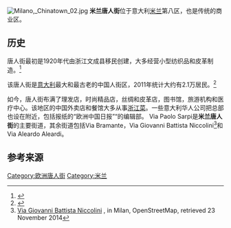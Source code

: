 [[File:Milano,_Chinatown_02.jpg|thumb]]
'''米兰唐人街'''位于意大利[[米兰|米兰]]第八区，也是传统的商业区。

==历史==
唐人街最初是1920年代由浙江文成县移民创建，大多经营小型纺织品和皮革制造。<ref>{{Cite book
  | author = Antonella Ceccagno
  | title = ll caso delle comunità cinesi: comunicazione interculturale ed istituzioni
  | publisher = Armando Editore
  | year=  1997
  | location = Rome
  | pages = 29–35
  | isbn = 88-7144-718-2 }}</ref>

该唐人街是[[意大利|意大利]]最大和最古老的中国人街区，2011年统计大约有2.1万居民。<ref name="Comune di Milano">{{cite web |author= |url=http://www.comune.milano.it/portale/wps/portal/searchresultdetail?WCM_GLOBAL_CONTEXT=/wps/wcm/connect/ContentLibrary/ho+bisogno+di/ho+bisogno+di/banche+dati+e+statistiche_dati+statistici+relativi+agli+stranieri |title=Dati statistici relativi agli stranieri |date=2010-01-14 |accessdate=2014-06-03 |archive-date=2015-02-15 |archive-url=https://web.archive.org/web/20150215094809/http://www.comune.milano.it/portale/wps/portal/searchresultdetail?WCM_GLOBAL_CONTEXT=%2Fwps%2Fwcm%2Fconnect%2FContentLibrary%2Fho+bisogno+di%2Fho+bisogno+di%2Fbanche+dati+e+statistiche_dati+statistici+relativi+agli+stranieri |dead-url=no }}</ref>

如今，唐人街布满了理发店，时尚精品店，丝绸和皮革店，图书馆，旅游机构和医疗中心。该地区的中国外卖店和餐馆大多从事[[浙江菜|浙江菜]]。一些意大利华人公司把总部也设在附近，包括报纸的“欧洲中国日报”“的编辑部。
Via Paolo Sarpi是'''米兰唐人街'''的主要街道，其余街道包括Via Bramante，Via Giovanni Battista Niccolini<ref>[http://www.openstreetmap.org/way/115844616 Via Giovanni Battista Niccolini] {{Wayback|url=http://www.openstreetmap.org/way/115844616 |date=20200116013459 }}, in Milan, OpenStreetMap, retrieved 23 November 2014</ref>和Via Aleardo Aleardi。

==参考来源==
{{Reflist}}

{{唐人街}}
{{coord|45|28|53|N|9|10|36|E|source:kolossus-itwiki|display=title}}

[[Category:欧洲唐人街|Category:欧洲唐人街]]
[[Category:米兰|Category:米兰]]